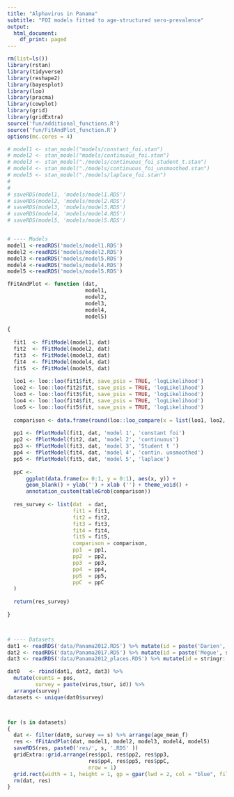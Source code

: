 ```yaml
---
title: "Alphavirus in Panama"
subtitle: "FOI models fitted to age-structured sero-prevalence"
output:
  html_document:
    df_print: paged
---
```


```r
rm(list=ls())
library(rstan)
library(tidyverse)
library(reshape2)
library(bayesplot)
library(loo)
library(pracma)
library(cowplot)
library(grid)
library(gridExtra)
source('fun/additional_functions.R')
source('fun/FitAndPlot_function.R')
options(mc.cores = 4)

```


```r
# model1 <- stan_model("models/constant_foi.stan")
# model2 <- stan_model("models/continuous_foi.stan")
# model3 <- stan_model("./models/continuous_foi_student_t.stan")
# model4 <- stan_model("./models/continuous_foi_unsmoothed.stan")
# model5 <- stan_model("./models/laplace_foi.stan")
# 
# 
# saveRDS(model1, 'models/model1.RDS')
# saveRDS(model2, 'models/model2.RDS')
# saveRDS(model3, 'models/model3.RDS')
# saveRDS(model4, 'models/model4.RDS')
# saveRDS(model5, 'models/model5.RDS')


# ---- Models 
model1 <-readRDS('models/model1.RDS')
model2 <-readRDS('models/model2.RDS')
model3 <-readRDS('models/model5.RDS')
model4 <-readRDS('models/model4.RDS')
model5 <-readRDS('models/model5.RDS')

```


```r

fFitAndPlot <- function (dat, 
                         model1, 
                         model2, 
                         model3, 
                         model4, 
                         model5)
  
{  
  
  fit1  <- fFitModel(model1, dat)
  fit2  <- fFitModel(model2, dat)
  fit3  <- fFitModel(model3, dat)
  fit4  <- fFitModel(model4, dat)
  fit5  <- fFitModel(model5, dat)
  
  loo1 <- loo::loo(fit1$fit, save_psis = TRUE, 'logLikelihood')
  loo2 <- loo::loo(fit2$fit, save_psis = TRUE, 'logLikelihood')
  loo3 <- loo::loo(fit3$fit, save_psis = TRUE, 'logLikelihood')
  loo4 <- loo::loo(fit4$fit, save_psis = TRUE, 'logLikelihood')
  loo5 <- loo::loo(fit5$fit, save_psis = TRUE, 'logLikelihood')
  
  comparison <- data.frame(round(loo::loo_compare(x = list(loo1, loo2, loo3, loo4, loo5)), 3)) [, 1:2]
  
  pp1 <- fPlotModel(fit1, dat, 'model 1', 'constant foi')
  pp2 <- fPlotModel(fit2, dat, 'model 2', 'continuous')
  pp3 <- fPlotModel(fit3, dat, 'model 3', 'Student t ')
  pp4 <- fPlotModel(fit4, dat, 'model 4', 'contin. unsmoothed')
  pp5 <- fPlotModel(fit5, dat, 'model 5', 'laplace')
  
  ppC <-  
      ggplot(data.frame(x= 0:1, y = 0:1), aes(x, y)) +
      geom_blank() + ylab('') + xlab ('') + theme_void() +
      annotation_custom(tableGrob(comparison)) 
  
  res_survey <- list(dat  = dat,
                     fit1 = fit1,
                     fit2 = fit2,
                     fit3 = fit3,
                     fit4 = fit4,
                     fit5 = fit5,
                     comparison = comparison,
                     pp1  = pp1,
                     pp2  = pp2,
                     pp3  = pp3,
                     pp4  = pp4,
                     pp5  = pp5,
                     ppC  = ppC
  )
  
  return(res_survey)
  
}



# ---- Datasets
dat1 <- readRDS('data/Panama2012.RDS') %>% mutate(id = paste('Darien', stringr::str_sub(dataset_id, 1, 3)))
dat2 <- readRDS('data/Panama2017.RDS') %>% mutate(id = paste('Mogue', stringr::str_sub(dataset_id, 1, 3)))
dat3 <- readRDS('data/Panama2012_places.RDS') %>% mutate(id = stringr::str_sub(dataset_id, 1, 10))

dat0   <- rbind(dat1, dat2, dat3) %>% 
  mutate(counts = pos,
         survey = paste(virus,tsur, id)) %>%
  arrange(survey)
datasets <- unique(dat0$survey)



for (s in datasets) 
{
  dat <- filter(dat0, survey == s) %>% arrange(age_mean_f)
  res <- fFitAndPlot(dat, model1, model2, model3, model4, model5)
  saveRDS(res, paste0('res/', s, '.RDS' ))
  gridExtra::grid.arrange(res$pp1, res$pp2, res$pp3, 
                          res$pp4, res$pp5, res$ppC,
                          nrow = 1)
  grid.rect(width = 1, height = 1, gp = gpar(lwd = 2, col = "blue", fill = NA))
  rm(dat, res)
}






```







